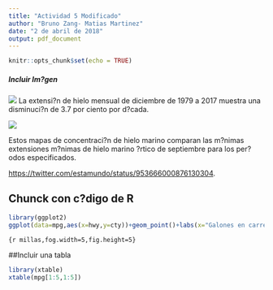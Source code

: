```yaml
---
title: "Actividad 5 Modificado"
author: "Bruno Zang- Matias Martinez"
date: "2 de abril de 2018"
output: pdf_document
---
```


```r
knitr::opts_chunk$set(echo = TRUE)
```

##### Incluir Im?gen

![](linealdeshielo.jpg)
La extensi?n de hielo mensual de diciembre de 1979 a 2017 muestra una disminuci?n de 3.7 por ciento por d?cada. 


![](deshielo.jpg)

Estos mapas de concentraci?n de hielo marino comparan las m?nimas extensiones m?nimas de hielo marino ?rtico de septiembre para los per?odos especificados.

<https://twitter.com/estamundo/status/953666000876130304>.


## Chunck con c?digo de R



```r
library(ggplot2)
ggplot(data=mpg,aes(x=hwy,y=cty))+geom_point()+labs(x="Galones en carretera", y="Millas por gal?n ciudad", title="Gr?fico de dispersi?n: Rendimiento en millas")
```
```{r millas,fog.width=5,fig.height=5}```

##Incluir una tabla

``` r
library(xtable)
xtable(mpg[1:5,1:5])
```
